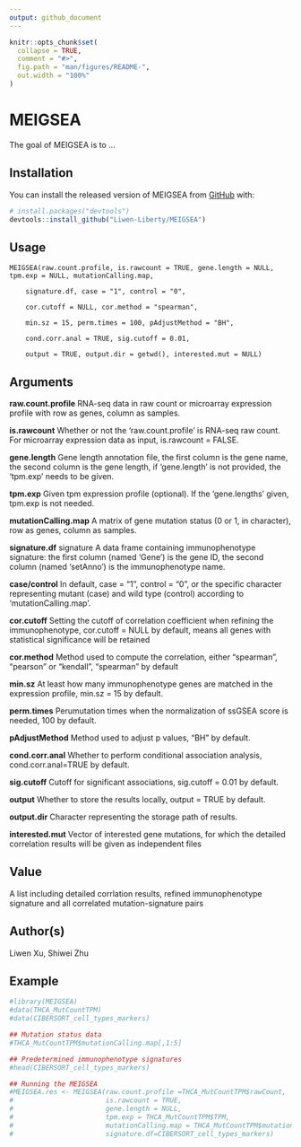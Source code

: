 ```yaml
---
output: github_document
---
```


<!-- README.md is generated from README.Rmd. Please edit that file -->

```r
knitr::opts_chunk$set(
  collapse = TRUE,
  comment = "#>",
  fig.path = "man/figures/README-",
  out.width = "100%"
)
```

# MEIGSEA

<!-- badges: start -->
<!-- badges: end -->

The goal of MEIGSEA is to ...

## Installation

You can install the released version of MEIGSEA from [GitHub](https://github.com/) with:

``` r
# install.packages("devtools")
devtools::install_github("Liwen-Liberty/MEIGSEA")
```
## Usage

    MEIGSEA(raw.count.profile, is.rawcount = TRUE, gene.length = NULL, tpm.exp = NULL, mutationCalling.map, 
    
		signature.df, case = "1", control = "0", 
		
		cor.cutoff = NULL, cor.method = "spearman",
		
		min.sz = 15, perm.times = 100, pAdjustMethod = "BH", 
		
		cond.corr.anal = TRUE, sig.cutoff = 0.01, 
		
		output = TRUE, output.dir = getwd(), interested.mut = NULL)

## Arguments

**raw.count.profile**   RNA-seq data in raw count or microarray expression profile with row as genes, column as samples.  

**is.rawcount**   Whether or not the 'raw.count.profile' is RNA-seq raw count. For microarray expression data as input, is.rawcount = FALSE.  

**gene.length**   Gene length annotation file, the first column is the gene name, the second column is the gene length, if 'gene.length' is not provided, the 'tpm.exp' needs to be given.  

**tpm.exp**   Given tpm expression profile (optional). If the 'gene.lengths' given, tpm.exp is not needed.

**mutationCalling.map**   A matrix of gene mutation status (0 or 1, in character), row as genes, column as samples.

**signature.df**    signature A data frame containing immunophenotype signature: the first column (named 'Gene') is the gene ID, the second column (named 'setAnno') is the immunophenotype name. 

**case/control**    In default, case = "1", control = "0", or the specific character representing mutant (case) and wild type (control) according to 'mutationCalling.map'.

**cor.cutoff**    Setting the cutoff of correlation coefficient when refining the immunophenotype, cor.cutoff = NULL by default, means all genes with statistical significance will be retained 

**cor.method**    Method used to compute the correlation, either "spearman", "pearson" or "kendall", "spearman" by default  

**min.sz**    At least how many immunophenotype genes are matched in the expression profile, min.sz = 15 by default.  

**perm.times**    Perumutation times when the normalization of ssGSEA score is needed, 100 by default.	 

**pAdjustMethod**   Method used to adjust p values, "BH" by default.	

**cond.corr.anal**    Whether to perform conditional association analysis, cond.corr.anal=TRUE by default.  

**sig.cutoff**    Cutoff for significant associations, sig.cutoff = 0.01 by default.  

**output**    Whether to store the results locally, output = TRUE by default.  

**output.dir**    Character representing the storage path of results.  

**interested.mut**    Vector of interested gene mutations, for which the detailed correlation results will be given as independent files


## Value

A list including detailed corrlation results, refined immunophenotype signature and all correlated mutation-signature pairs

## Author(s)

Liwen Xu, Shiwei Zhu

## Example


```r
#library(MEIGSEA)
#data(THCA_MutCountTPM)
#data(CIBERSORT_cell_types_markers)

## Mutation status data
#THCA_MutCountTPM$mutationCalling.map[,1:5]

## Predetermined immunophenotype signatures
#head(CIBERSORT_cell_types_markers)

## Running the MEIGSEA 
#MEIGSEA.res <- MEIGSEA(raw.count.profile =THCA_MutCountTPM$rawCount, 
#                       is.rawcount = TRUE, 
#                       gene.length = NULL, 
#                       tpm.exp = THCA_MutCountTPM$TPM, 
#                       mutationCalling.map = THCA_MutCountTPM$mutationCalling.map,
#                       signature.df=CIBERSORT_cell_types_markers)
```
